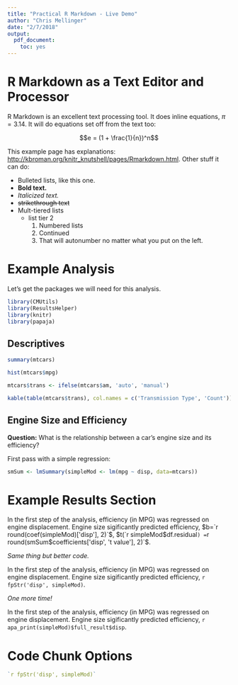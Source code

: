 ```yaml
---
title: "Practical R Markdown - Live Demo"
author: "Chris Mellinger"
date: "2/7/2018"
output: 
  pdf_document:
    toc: yes
---
```


# R Markdown as a Text Editor and Processor

R Markdown is an excellent text processing tool. It does inline equations, $\pi = 3.14$. It will do equations set off from the text too:

$$e = (1 + \frac{1}{n})^n$$

This example page has explanations: <http://kbroman.org/knitr_knutshell/pages/Rmarkdown.html>. Other stuff it can do:

- Bulleted lists, like this one.
- **Bold text.**
- *Italicized text.*
- ~~strikethrough text~~
- Mult-tiered lists
    - list tier 2
        1) Numbered lists
        2) Continued
        1) That will autonumber no matter what you put on the left.
        
# Example Analysis

Let's get the packages we will need for this analysis.

```r
library(CMUtils)
library(ResultsHelper)
library(knitr)
library(papaja)
```

## Descriptives

```r
summary(mtcars)
```

```r
hist(mtcars$mpg)
```

```r
mtcars$trans <- ifelse(mtcars$am, 'auto', 'manual')

kable(table(mtcars$trans), col.names = c('Transmission Type', 'Count'))
```

## Engine Size and Efficiency

**Question:** What is the relationship between a car's engine size and its efficiency?

First pass with a simple regression:

```r
smSum <- lmSummary(simpleMod <- lm(mpg ~ disp, data=mtcars))
```

# Example Results Section

In the first step of the analysis, efficiency (in MPG) was regressed on engine displacement. Engine size sigificantly predicted efficiency, $b=`r round(coef(simpleMod)['disp'], 2)`$, $t(`r simpleMod$df.residual`) = `r round(smSum$coefficients['disp', 't value'], 2)`$.

*Same thing but better code.*

In the first step of the analysis, efficiency (in MPG) was regressed on engine displacement. Engine size sigificantly predicted efficiency, `r fpStr('disp', simpleMod)`.

*One more time!*

In the first step of the analysis, efficiency (in MPG) was regressed on engine displacement. Engine size sigificantly predicted efficiency, `r apa_print(simpleMod)$full_result$disp`.

# Code Chunk Options

```r
`r fpStr('disp', simpleMod)`
```
